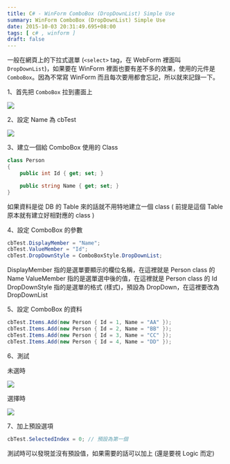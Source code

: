 ```yaml
---
title: C# - WinForm ComboBox (DropDownList) Simple Use
summary: WinForm ComboBox (DropDownList) Simple Use
date: 2015-10-03 20:31:49.695+08:00
tags: [ c# , winform ]
draft: false
---
```


一般在網頁上的下拉式選單 (`<select>` tag，在 WebForm 裡面叫 `DropDownList`)，如果要在 WinForm 裡面也要有差不多的效果，使用的元件是 `ComboBox`。因為不常寫 WinForm 而且每次要用都會忘記，所以就來記錄一下。

1、首先把 `ComboBox` 拉到畫面上

![](/static/images/404.webp)

2、設定 Name 為 cbTest

![](/static/images/404.webp)

3、建立一個給 ComboBox 使用的 Class

```csharp
class Person  
{
    public int Id { get; set; }

    public string Name { get; set; }   
}
```

如果資料是從 DB 的 Table 來的話就不用特地建立一個 class ( 前提是這個 Table 原本就有建立好相對應的 class )

4、設定 ComboBox 的參數

```csharp
cbTest.DisplayMember = "Name";  
cbTest.ValueMember = "Id";  
cbTest.DropDownStyle = ComboBoxStyle.DropDownList;  
```

DisplayMember 指的是選單要顯示的欄位名稱，在這裡就是 Person class 的 Name
ValueMember 指的是選單選中後的值，在這裡就是 Person class 的 Id
DropDownStyle 指的是選單的格式 (樣式)，預設為 DropDown，在這裡要改為 DropDownList

5、設定 ComboBox 的資料

```csharp
cbTest.Items.Add(new Person { Id = 1, Name = "AA" });  
cbTest.Items.Add(new Person { Id = 2, Name = "BB" });  
cbTest.Items.Add(new Person { Id = 3, Name = "CC" });  
cbTest.Items.Add(new Person { Id = 4, Name = "DD" });  
```

6、測試

未選時

![](/static/images/404.webp)

選擇時

![](/static/images/404.webp)

7、加上預設選項

```csharp
cbTest.SelectedIndex = 0; // 預設為第一個  
```

測試時可以發現並沒有預設值，如果需要的話可以加上 (還是要視 Logic 而定)</select>
